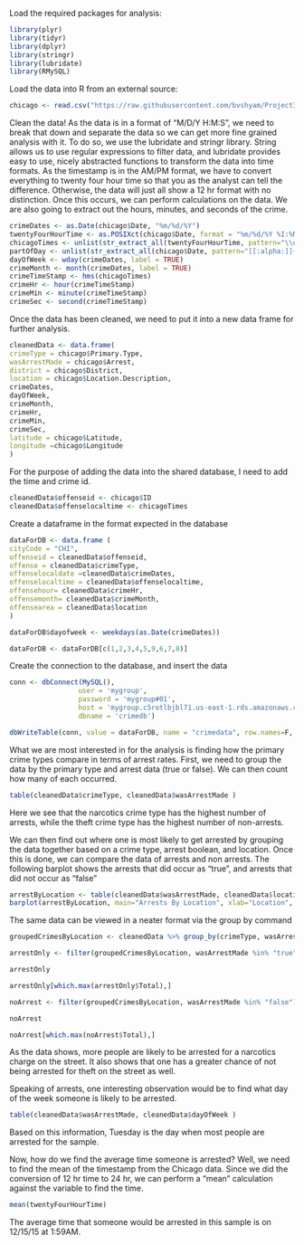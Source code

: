 Load the required packages for analysis:
```r
library(plyr)
library(tidyr)
library(dplyr)
library(stringr)
library(lubridate)
library(RMySQL)
```

Load the data into R from an external source:
```r
chicago <- read.csv("https://raw.githubusercontent.com/bvshyam/Project3_cuny_607/master/Data/chicago_dec2015.csv", header=TRUE, sep=",", stringsAsFactors = FALSE,na.strings = c("",NA,"n/a","N/A","NA"))
```

Clean the data! As the data is in a format of "M/D/Y H:M:S", we need to break that down and separate the data so we can get more fine grained analysis with it. To do so, we use
the lubridate and stringr library. String allows us to use regular expressions to filter data, and lubridate provides easy to use, nicely abstracted functions to transform the data
into time formats. As the timestamp is in the AM/PM format, we have to convert everything to twenty four hour time so that you as the analyst can tell the difference. Otherwise, the data will
just all show a 12 hr format with no distinction. Once this occurs, we can perform calculations on the data. We are also going to extract out the hours, minutes, and seconds of the crime.
```r
crimeDates <- as.Date(chicago$Date, "%m/%d/%Y")
twentyFourHourTime <- as.POSIXct(chicago$Date, format = "%m/%d/%Y %I:%M:%S %p")
chicagoTimes <- unlist(str_extract_all(twentyFourHourTime, pattern="\\d{1,2}\\:\\d{1,2}\\:\\d{1,2}"))
partOfDay <- unlist(str_extract_all(chicago$Date, pattern="[[:alpha:]]{2}"))
dayOfWeek <- wday(crimeDates, label = TRUE)
crimeMonth <- month(crimeDates, label = TRUE)
crimeTimeStamp <- hms(chicagoTimes)
crimeHr <- hour(crimeTimeStamp)
crimeMin <- minute(crimeTimeStamp)
crimeSec <- second(crimeTimeStamp)
```

Once the data has been cleaned, we need to put it into a new data frame for further analysis.
```r
cleanedData <- data.frame(
crimeType = chicago$Primary.Type,
wasArrestMade = chicago$Arrest,
district = chicago$District,
location = chicago$Location.Description,
crimeDates,
dayOfWeek,
crimeMonth,
crimeHr,
crimeMin,
crimeSec,
latitude = chicago$Latitude,
longitude =chicago$Longitude
)
```
For the purpose of adding the data into the shared database, I need to add the time and crime id.

```r
cleanedData$offenseid <- chicago$ID
cleanedData$offenselocaltime <- chicagoTimes
```

Create a dataframe in the format expected in the database
```r
dataForDB <- data.frame (
cityCode = "CHI",
offenseid = cleanedData$offenseid,
offense = cleanedData$crimeType,
offenselocaldate =cleanedData$crimeDates,
offenselocaltime = cleanedData$offenselocaltime,
offensehour= cleanedData$crimeHr,
offensemonth= cleanedData$crimeMonth,
offensearea = cleanedData$location
)

dataForDB$dayofweek <- weekdays(as.Date(crimeDates))

dataForDB <- dataForDB[c(1,2,3,4,5,9,6,7,8)]
```

Create the connection to the database, and insert the data
```r
conn <- dbConnect(MySQL(),
                 user = 'mygroup',
                 password = 'mygroup#01',
                 host = 'mygroup.c5rotlbjbl71.us-east-1.rds.amazonaws.com',
                 dbname = 'crimedb')

dbWriteTable(conn, value = dataForDB, name = "crimedata", row.names=F, append = TRUE ) 
```

What we are most interested in for the analysis is finding how the primary crime types compare in terms of arrest rates. 
First, we need to group the data by the primary type and arrest data (true or false). We can then count how many of each occurred. 
```r
table(cleanedData$crimeType, cleanedData$wasArrestMade )
```
Here we see that the narcotics crime type has the highest number of arrests, while the theft crime type has the highest number of non-arrests.

We can then find out where one is most likely to get arrested by grouping the data together based on a crime type, arrest boolean, and location. Once this is done, we can compare the data of
arrests and non arrests. The following barplot shows the arrests that did occur as "true", and arrests that did not occur as "false"
```r

arrestByLocation <- table(cleanedData$wasArrestMade, cleanedData$location )
barplot(arrestByLocation, main="Arrests By Location", xlab="Location", col=c("darkblue","red"), legend = rownames(arrestByLocation))
```

The same data can be viewed in a neater format via the group by command
```r
groupedCrimesByLocation <- cleanedData %>% group_by(crimeType, wasArrestMade, location) %>% summarise(Total=n())

arrestOnly <- filter(groupedCrimesByLocation, wasArrestMade %in% "true")

arrestOnly

arrestOnly[which.max(arrestOnly$Total),]

noArrest <- filter(groupedCrimesByLocation, wasArrestMade %in% "false")

noArrest

noArrest[which.max(noArrest$Total),]
```
As the data shows, more people are likely to be arrested for a narcotics charge on the street. It also shows that one has a greater chance of not being
arrested for theft on the street as well.

Speaking of arrests, one interesting observation would be to find what day of the week someone is likely to be arrested.
```r
table(cleanedData$wasArrestMade, cleanedData$dayOfWeek )
```
Based on this information, Tuesday is the day when most people are arrested for the sample.

Now, how do we find the average time someone is arrested? Well, we need to find the mean of the timestamp from the Chicago data. Since we did the conversion  of 12 hr time to 24 hr,
we can perform a "mean" calculation against the variable to find the time. 
```r
mean(twentyFourHourTime)
```
The average time that someone  would be arrested in this sample is on 12/15/15 at 1:59AM.